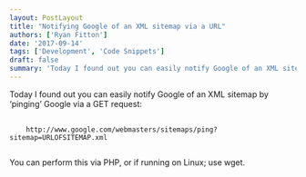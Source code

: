 ```yaml
---
layout: PostLayout
title: "Notifying Google of an XML sitemap via a URL"
authors: ['Ryan Fitton']
date: '2017-09-14'
tags: ['Development', 'Code Snippets']
draft: false
summary: 'Today I found out you can easily notify Google of an XML sitemap by &amp;#8216;pinging&amp;#8217; Google via a GET request: http://www.google.com/webmasters/sitemaps/ping?sitemap=URLOFSITEMAP.xml You can perform this via PHP, or if running on Linux; use wget.'
---
```


<p>
  Today I found out you can easily notify Google of an XML sitemap by &#8216;pinging&#8217; Google
  via a GET request:
</p>
<pre class="language-markup">
  <code class="language-markup">
    http://www.google.com/webmasters/sitemaps/ping?sitemap=URLOFSITEMAP.xml
  </code>
</pre>
<p>You can perform this via PHP, or if running on Linux; use wget.</p>

